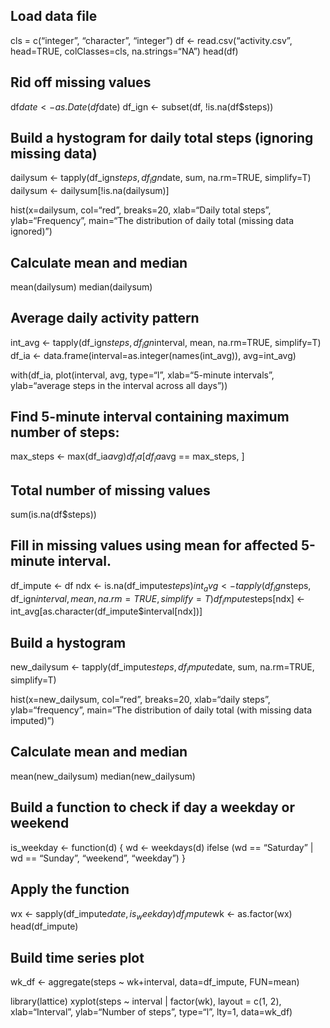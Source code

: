 ## Load data file
cls = c("integer", "character", "integer")
df <- read.csv("activity.csv", head=TRUE, colClasses=cls, na.strings="NA")
head(df)

## Rid off missing values
df$date <- as.Date(df$date)
df_ign <- subset(df, !is.na(df$steps))

## Build a hystogram for daily total steps (ignoring missing data)
dailysum <- tapply(df_ign$steps, df_ign$date, sum, na.rm=TRUE, simplify=T)
dailysum <- dailysum[!is.na(dailysum)]

hist(x=dailysum,
     col="red",
     breaks=20,
     xlab="Daily total steps",
     ylab="Frequency",
     main="The distribution of daily total (missing data ignored)")
     
 
## Calculate mean and median
mean(dailysum)
median(dailysum)

## Average daily activity pattern
int_avg <- tapply(df_ign$steps, df_ign$interval, mean, na.rm=TRUE, simplify=T)
df_ia <- data.frame(interval=as.integer(names(int_avg)), avg=int_avg)

with(df_ia,
     plot(interval,
          avg,
          type="l",
          xlab="5-minute intervals",
          ylab="average steps in the interval across all days"))


## Find 5-minute interval containing maximum number of steps:
max_steps <- max(df_ia$avg)
df_ia[df_ia$avg == max_steps, ]

## Total number of missing values
sum(is.na(df$steps))

## Fill in missing values using mean for affected 5-minute interval.
df_impute <- df
ndx <- is.na(df_impute$steps)
int_avg <- tapply(df_ign$steps, df_ign$interval, mean, na.rm=TRUE, simplify=T)
df_impute$steps[ndx] <- int_avg[as.character(df_impute$interval[ndx])]

## Build a hystogram
new_dailysum <- tapply(df_impute$steps, df_impute$date, sum, na.rm=TRUE, simplify=T)

hist(x=new_dailysum,
     col="red",
     breaks=20,
     xlab="daily steps",
     ylab="frequency",
     main="The distribution of daily total (with missing data imputed)")

## Calculate mean and median
mean(new_dailysum)
median(new_dailysum)


## Build a function to check if day a weekday or weekend
is_weekday <- function(d) {
    wd <- weekdays(d)
    ifelse (wd == "Saturday" | wd == "Sunday", "weekend", "weekday")
}

## Apply the function
wx <- sapply(df_impute$date, is_weekday)
df_impute$wk <- as.factor(wx)
head(df_impute)

## Build time series plot
wk_df <- aggregate(steps ~ wk+interval, data=df_impute, FUN=mean)

library(lattice)
xyplot(steps ~ interval | factor(wk),
       layout = c(1, 2),
       xlab="Interval",
       ylab="Number of steps",
       type="l",
       lty=1,
       data=wk_df)
